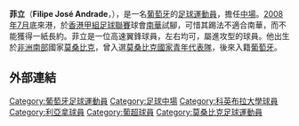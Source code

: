 {{Football player infobox
| playername = 菲立
| fullname = 菲臘比·荷西·安達迪
| englishfullname = Filipe, José Andrade
| height = 1.77米
| dateofbirth = 1983年9月26日
| cityofbirth = [[馬普托|馬普托]]
| countryofbirth = [[莫桑比克|莫桑比克]],  
| currentclub = --
| clubnumber = --
| position = 中場
| years = 2001–02 <br /> 2002–03 <br />2003–04<br /> 2004–05<br />2005–08 <br /> 2008
| clubs = {{tsl|en|Clube Ferroviário de Maputo||馬普托鐵路}} <br /> {{tsl|en|Grupo Desportivo de Maputo||馬普托體育會}} <br /> [[科英布拉大學體育會|科英布拉大學]] <br /> [[利亞拿|利亞拿]] <br /> {{tsl|pt|Sporting Clube de Pombal||彭巴體育會}} <br /> [[南華足球隊|南華]]
| caps(goals) = ? (?) <br /> ? (?) <br /> ? (?) <br /> ? (?) <br /> ? (?) <br /> 0 (0)
| pcupdate = 2008年8月20日
}}

'''菲立'''（'''Filipe José Andrade'''，{{bd|1983年|9月26日|catIdx=C}}），是一名[[葡萄牙|葡萄牙]]的[[足球|足球]][[運動員|運動員]]，擔任[[中場|中場]]。[[2008年7月|2008年7月]]底來港，於[[香港甲組足球聯賽|香港甲組足球聯賽]]球會[[南華足球隊|南華]]試腳，可惜其踢法不適合南華，而不能獲得一紙長約。菲立是一位高速翼鋒球員，左右均可，屬進攻型的球員。他出生於[[非洲南部|非洲南部]]國家[[莫桑比克|莫桑比克]]，曾入選[[莫桑比克國家足球隊|莫桑比克國家青年代表隊]]，後來入籍[[葡萄牙|葡萄牙]]。

==外部連結==

{{足球運動員小作品}}

{{DEFAULTSORT: Andrade, Filipe}}
[[Category:葡萄牙足球運動員|Category:葡萄牙足球運動員]]
[[Category:足球中場|Category:足球中場]]
[[Category:科英布拉大學球員|Category:科英布拉大學球員]]
[[Category:利亞拿球員|Category:利亞拿球員]]
[[Category:葡超球員|Category:葡超球員]]
[[Category:莫桑比克足球運動員|Category:莫桑比克足球運動員]]